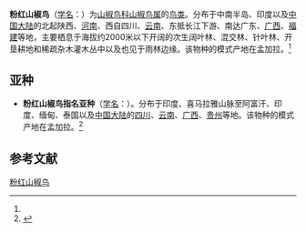 {{Speciesbox
| name = 粉红山椒鸟
| status = LC
| status_system = iucn3.1
| image = Rosy Minivet Male Prasanna Mamidala.jpg
| image_width = 250px
| image2 = Rosy Minivet female - Prasanna Mamidala.jpg
| image2_width = 250px
| image2_caption = 雄鳥（上）與雌鳥（下），攝於[[印度|印度]][[東哥達瓦里縣|東哥達瓦里]]
| genus = Pericrocotus
| species = roseus
| authority = (Vieillot, 1818)<ref name='id2668'>{{cite web| url =http://www.bioinfo.cn/db05/BjdwSpecies.php?action=view&id=2668| title =粉红山椒鸟| work =《中国动物物种编目数据库》| publisher =中国科学院微生物研究所| author =中国科学院动物研究所| accessdate =2009-04-04| deadurl =yes| archiveurl =https://web.archive.org/web/20160305072858/http://www.bioinfo.cn/db05/BjdwSpecies.php?action=view&id=2668| archivedate =2016-03-05}}</ref>
}}

'''粉红山椒鸟'''（[[学名|学名]]：{{lang|la|''Pericrocotus roseus''}}）为[[山椒鸟科|山椒鸟科]][[山椒鸟属|山椒鸟属]]的[[鸟类|鸟类]]。分布于中南半岛、印度以及[[中国大陆|中国大陆]]的北起陕西、[[河南|河南]]、西自四川、[[云南|云南]]、东抵长江下游、南达广东、[[广西|广西]]、[[福建|福建]]等地，主要栖息于海拔约2000米以下开阔的次生阔叶林、混交林、针叶林、开垦耕地和稀疏杂木灌木丛中以及也见于雨林边缘。该物种的模式产地在孟加拉。<ref name='id2668'/>

==亚种==
*'''粉红山椒鸟指名亚种'''（[[学名|学名]]：{{lang|la|''Pericrocotus roseus roseus''}}）。分布于印度、喜马拉雅山脉至阿富汗、印度、缅甸、泰国以及[[中国大陆|中国大陆]]的[[四川|四川]]、[[云南|云南]]、[[广西|广西]]、[[贵州|贵州]]等地。该物种的模式产地在孟加拉。<ref name='id2669'>{{cite web| url =http://www.bioinfo.cn/db05/BjdwSpecies.php?action=view&id=2669| title =粉红山椒鸟指名亚种| work =《中国动物物种编目数据库》| publisher =中国科学院微生物研究所| author =中国科学院动物研究所| accessdate =2009-04-04| deadurl =yes| archiveurl =https://web.archive.org/web/20160305025354/http://www.bioinfo.cn/db05/BjdwSpecies.php?action=view&id=2669| archivedate =2016-03-05}}</ref>

== 参考文献 ==
{{reflist}}
{{Taxonbar|from=Q1028567}}

[[Category:山椒鸟属|粉红山椒鸟]]


{{雀形目小作品}}